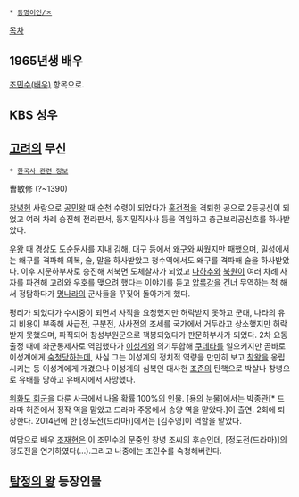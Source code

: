  * [[동명이인/ㅈ]]

[[목차]]
== 1965년생 배우 ==
[[조민수(배우)]] 항목으로.

== KBS 성우 ==

== [[고려]]의 무신 ==
 * [[한국사 관련 정보]]

曺敏修
(?~1390)

[[창녕군|창녕현]] 사람으로 [[공민왕]] 때 순천 수령이 되었다가 [[홍건적]]을 격퇴한 공으로 2등공신이 되었고 여러 차례 승진해 전라판서, 동지밀직사사 등을 역임하고 충근보리공신호를 하사받았다.

[[우왕]] 때 경상도 도순문사를 지내 김해, 대구 등에서 [[왜구]]와 싸웠지만 패했으며, 밀성에서는 왜구를 격파해 의복, 술, 말을 하사받았고 청수역에서도 왜구를 격파해 술을 하사받았다. 이후 지문하부사로 승진해 서북면 도체찰사가 되었고 [[나하추]]와 [[북원]]이 여러 차례 사자를 파견해 고려와 우호를 맺으려 했다는 이야기를 듣고 [[압록강]]을 건너 무역하는 척 해서 정탐하다가 [[명나라]]의 군사들을 꾸짖어 돌아가게 했다.

평리가 되었다가 수시중이 되면서 사직을 요청했지만 허락받지 못하고 군대, 나라의 유지 비용이 부족해 사급전, 구분전, 사사전의 조세를 국가에서 거두라고 상소했지만 허락받지 못했으며, 파직되어 창성부원군으로 책봉되었다가 판문하부사가 되었다. 2차 요동출정 때에 좌군통제사로 역임했다가 [[이성계]]와 의기투합해 [[쿠데타]]를 일으키지만 곧바로 이성계에게 [[숙청]]당하는데, 사실 그는 이성계의 정치적 역량을 만만히 보고 [[창왕]]을 옹립시키는 등 이성계에게 개겼으나 이성계의 심복인 대사헌 [[조준(조선)|조준]]의 탄핵으로 박살나 창녕으로 유배를 당하고 유배지에서 사망했다.

[[위화도 회군]]을 다룬 사극에서 나올 확률 100%의 인물. [용의 눈물]에서는 박종관[* 드라마 허준에서 정작 역을 맡았고 드라마 주몽에서 송양 역을 맡았다.]이 출연. 2회에 퇴장한다. 2014년에 한 [정도전(드라마)]에서는 [김주영]이 역할을 맡았다.

여담으로 배우 [[조재현]]은 이 조민수의 문중인 창녕 조씨의 후손인데, [정도전(드라마)]의 정도전을 연기하였다(...).그리고 나중에는 조민수를 숙청해버린다.

== [[탐정의 왕]] 등장인물 ==
